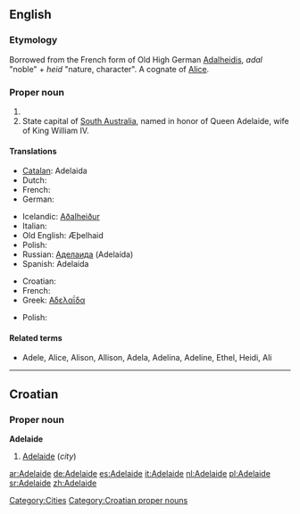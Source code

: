 {{see|Adélaïde}}
==English==

===Etymology===
Borrowed from the French form of Old High German [[Adalheidis]], ''adal'' "noble" + ''heid'' "nature, character". A cognate of [[Alice]].

===Proper noun===
{{en-proper noun}}

# {{given name|female|from Germanic|}}
# State capital of [[South Australia]], named in honor of Queen Adelaide, wife of King William IV.

====Translations====
{{trans-top|female given name}}
*[[Catalan]]: Adelaida
*Dutch: {{t-|nl|Adelheid}}
*French: {{t|fr|Adélaïde}}
*German: {{t+|de|Adelheid}}
{{trans-mid}}
*Icelandic: [[Aðalheiður]]
*Italian: {{t+|it|Adelaide}}
*Old English: Æþelhaid
*Polish: {{t+|pl|Adelajda}}
*Russian: [[Аделаида]] (Adelaída)
*Spanish: Adelaida
{{trans-bottom}}
{{trans-top|state capital of South Australia}}
*Croatian: {{t-|hr|Adelaide|m}}
*French: {{t|fr|Adélaïde}}
*Greek: [[Αδελαΐδα]] 
{{trans-mid}}
*Polish: {{t+|pl|Adelajda}}
{{trans-bottom}}

====Related terms====
* Adele, Alice, Alison, Allison, Adela, Adelina, Adeline, Ethel, Heidi, Ali

[[Category:Cities]]


----

==Croatian==

===Proper noun===
'''Adelaide''' {{m}}

# [[#English|Adelaide]] (''city'')

[[Category:Croatian proper nouns]]

[[ar:Adelaide]]
[[de:Adelaide]]
[[es:Adelaide]]
[[it:Adelaide]]
[[nl:Adelaide]]
[[pl:Adelaide]]
[[sr:Adelaide]]
[[zh:Adelaide]]